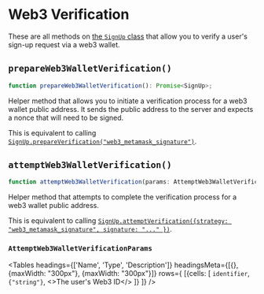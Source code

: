 
# Web3 Verification

These are all methods on [the `SignUp` class](/reference-js/sign-up/sign-up) that allow you to verify a user's sign-up request via a web3 wallet.

## `prepareWeb3WalletVerification()`

```typescript
function prepareWeb3WalletVerification(): Promise<SignUp>;
```

Helper method that allows you to initiate a verification process for a web3 wallet public address. It sends the public address to the server and expects a nonce that will need to be signed.

This is equivalent to calling [`SignUp.prepareVerification("web3_metamask_signature")`](/reference-js/sign-up/verification#prepareverification).

## `attemptWeb3WalletVerification()`

```typescript
function attemptWeb3WalletVerification(params: AttemptWeb3WalletVerificationParams): Promise<SignUp>;
```

Helper method that attempts to complete the verification process for a web3 wallet public address.

This is equivalent to calling [`SignUp.attemptVerification({strategy: "web3_metamask_signature", signature: "..." })`](/reference-js/sign-up/verification#attemptverification).

### `AttemptWeb3WalletVerificationParams`


<Tables
  headings={['Name', 'Type', 'Description']}
  headingsMeta={[{}, {maxWidth: "300px"}, {maxWidth: "300px"}]}
  rows={
        [{cells: [
            <code>identifier</code>,
            <code>{"string"}</code>,
            <>The user's Web3 ID</>
        ]}
    ]}
/>
